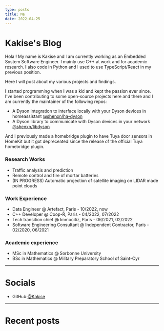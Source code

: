 ```yaml
---
type: posts
title: Me
date: 2022-04-25
---
```


# Kakise's Blog

Hola ! My name is Kakise and I am currently working as an Embedded System Software Engineer. I mainly use C++ at work and for academic research. I also code in Python and
I used to use TypeScript/React in my previous position.

Here I will post about my various projects and findings.

I started programming when I was a kid and kept the passion ever since. I've been contributing to some open-source projects here and there and I am currently the maintainer
of the following repos:

- A Dyson integration to interface locally with your Dyson devices in homeassistant [@shenxn/ha-dyson](https://github.com/shenxn/ha-dyson)
- A Dyson library to communicate with Dyson devices in your network [@shenxn/libdyson](https://github.com/shenxn/libdyson)

And I previously made a homebridge plugin to have Tuya door sensors in HomeKit but it got depreceated since the release of the official Tuya homebridge plugin.

### Research Works

- Traffic analysis and prediction
- Remote control and fire of mortar batteries
- (IN PROGRESS) Automatic projection of satellite imaging on LIDAR made point clouds

### Work Experience

- Data Engineer @ Artefact, Paris - 10/2022, now
- C++ Developer @ Coop-R, Paris - 04/2022, 07/2022
- Tech transition chief @ Immocitiz, Paris - 06/2021, 02/2022
- Software Engineering Consultant @ Independent Contractor, Paris - 02/2020, 06/2021

### Academic experience

- MSc in Mathematics @ Sorbonne University
- BSc in Mathematics @ Military Preparatory School of Saint-Cyr

---

# Socials

- GitHub [@Kakise](https://github.com/Kakise)

---

# Recent posts
